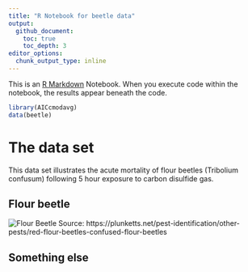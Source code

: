 ```yaml
---
title: "R Notebook for beetle data"
output: 
  github_document:
    toc: true
    toc_depth: 3
editor_options:
  chunk_output_type: inline
---
```


This is an [R Markdown](http://rmarkdown.rstudio.com) Notebook. When you execute code within the notebook, the results appear beneath the code. 

```r
library(AICcmodavg)
data(beetle)
```

# The data set
This data set illustrates the acute mortality of flour beetles (Tribolium confusum) following 5 hour exposure to carbon disulfide gas.

## Flour beetle

![Flour Beetle](Graphics/Red-flour-beetle.jpg)
Source: https://plunketts.net/pest-identification/other-pests/red-flour-beetles-confused-flour-beetles

## Something else
